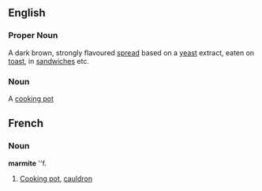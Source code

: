 ==English==
===Proper Noun===
A dark brown, strongly flavoured [[spread]] based on a [[yeast]] extract, eaten on [[toast]], in [[sandwich]]es etc.
===Noun===
A [[cooking pot]]

==French==
===Noun===
'''marmite''' ''f.
#[[Cooking pot]], [[cauldron]]